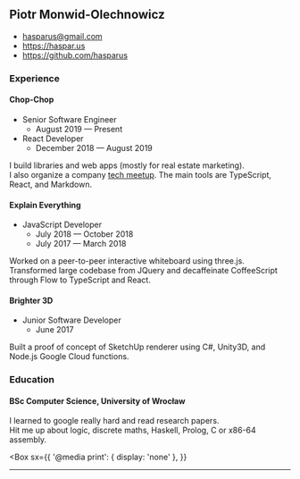 

<PageLayout>
<main>

## Piotr Monwid-Olechnowicz

- [hasparus@gmail.com](mailto:hasparus@gmail.com)
- https://haspar.us
- https://github.com/hasparus

### Experience

#### Chop-Chop

- Senior Software Engineer
  - August 2019 — Present
- React Developer
  - December 2018 — August 2019

I build libraries and web apps (mostly for real estate marketing).
I&nbsp;also&nbsp;organize a company [tech meetup][Chop-Chop Academy].
The main tools are TypeScript, React, and Markdown.

[Chop-Chop Academy]: https://www.meetup.com/pl-PL/Chop-Chop-Academy-Web-Apps

#### Explain Everything

- JavaScript Developer
  - July 2018 — October 2018   
  - July 2017 — March 2018

Worked on a peer-to-peer interactive whiteboard using
three.js. Transformed large codebase from JQuery
and decaffeinate CoffeeScript through Flow to
TypeScript and React.

#### Brighter 3D

- Junior Software Developer
  - June 2017

Built a proof of concept of SketchUp renderer using
C#, Unity3D, and Node.js Google Cloud functions.

### Education

#### BSc Computer Science, University of Wrocław

I learned to google really hard and read research papers.
Hit&nbsp;me&nbsp;up&nbsp;about&nbsp;logic, discrete maths, Haskell, Prolog,
C or x86-64 assembly.

</main>

<Box
  sx={{
    '@media print': { display: 'none' },
  }}
>
  <hr />
  <PrintItButton />
</Box>

</PageLayout>
